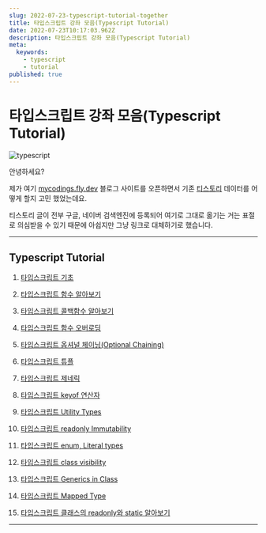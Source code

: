 ```yaml
---
slug: 2022-07-23-typescript-tutorial-together
title: 타입스크립트 강좌 모음(Typescript Tutorial)
date: 2022-07-23T10:17:03.962Z
description: 타입스크립트 강좌 모음(Typescript Tutorial)
meta:
  keywords:
    - typescript
    - tutorial
published: true
---
```


# 타입스크립트 강좌 모음(Typescript Tutorial)


![typescript](https://blogger.googleusercontent.com/img/a/AVvXsEgH49EOT9VmwnXiMskU_9u8opVJLXg5KFs2vHPKi_qNPLDyZ39Rh0JvkJxpDemf5a8E-NQjRl3j1icdyaF0cmLoxxSdcgR5TwGWlxgSPBsR-Jm-6QrLfrvS_o326ElRhx_fX3XcnieLNJVI8_lDdWUyyb9kYCHN8XZXODahjcGoKoY7sEl_jQ4UTEXR)

안녕하세요?

제가 여기 [mycodings.fly.dev](https://mycodings.fly.dev) 블로그 사이트를 오픈하면서 기존 [티스토리](https://cpro95.tistory.com) 데이터를 어떻게 할지 고민 했었는데요.

티스토리 글이 전부 구글, 네이버 검색엔진에 등록되어 여기로 그대로 옮기는 거는 표절로 의심받을 수 있기 때문에 아쉽지만 그냥 링크로 대체하기로 했습니다.

---

## Typescript Tutorial

1. [타입스크립트 기초](https://cpro95.tistory.com/546)

2. [타입스크립트 함수 알아보기](https://cpro95.tistory.com/547)

3. [타입스크립트 콜백함수 알아보기](https://cpro95.tistory.com/551)

4. [타입스크립트 함수 오버로딩](https://cpro95.tistory.com/552)

5. [타입스크립트 옵셔널 체이닝(Optional Chaining)](https://cpro95.tistory.com/553)

6. [타입스크립트 튜플](https://cpro95.tistory.com/557)

7. [타입스크립트 제네릭](https://cpro95.tistory.com/558)

8. [타입스크립트 keyof 연산자](https://cpro95.tistory.com/559)

9. [타입스크립트 Utility Types](https://cpro95.tistory.com/563)

10. [타입스크립트 readonly Immutability](https://cpro95.tistory.com/564)

11. [타입스크립트 enum, Literal types](https://cpro95.tistory.com/565)

12. [타입스크립트 class visibility](https://cpro95.tistory.com/566)

13. [타입스크립트 Generics in Class](https://cpro95.tistory.com/675)

14. [타입스크립트 Mapped Type](https://cpro95.tistory.com/676)

15. [타입스크립트 클래스의 readonly와 static 알아보기](https://cpro95.tistory.com/677)

---

